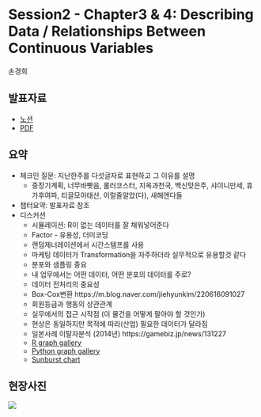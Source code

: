 # Session2 - Chapter3 & 4: Describing Data / Relationships Between Continuous Variables
손경희

## 발표자료
- [노션](https://www.notion.so/Ch3-4-Describing-Data-Continuous-Vars-f074b5ea4b7849b69c14a65d04f8aeeb)
- [PDF](https://drive.google.com/file/d/1EC1y9vQwPwn-uGACFh5XblTW_ENIFtPE/view?usp=sharing)

## 요약
- 체크인 질문: 지난한주를 다섯글자로 표현하고 그 이유를 설명
	- 중장기계획, 너무바빳음, 롤러코스터, 지옥과천국, 백신맞은주, 샤이니만세, 휴가후여파, 티끌모아태산, 이럴줄알았(다), 새해엔다들
- 챕터요약: 발표자료 참조
- 디스커션
	- 시뮬레이션: R이 없는 데이터를 잘 채워넣어준다
	- Factor - 유용성, 더미코딩
	- 랜덤제너레이션에서 시간스템프를 사용
	- 마케팅 데이터가 Transformation을 자주하더라 실무적으로 유용할것 같다
	- 분포와 샘플링 중요
	- 내 업무에서는 어떤 데이터, 어떤 분포의 데이터를 주로?
	- 데이터 전처리의 중요성
	- Box-Cox변환 https://m.blog.naver.com/jiehyunkim/220616091027
	- 회원등급과 행동의 상관관계 
	- 실무에서의 접근 시작점 (이 물건을 어떻게 팔아야 할 것인가)
	- 현상은 동일하지만 목적에 따라(산업) 필요한 데이터가 달라짐
	- 일본사례 이탈자분석 (2014년) https://gamebiz.jp/news/131227
	- [R graph gallery](https://www.r-graph-gallery.com/)
	- [Python graph gallery](https://www.python-graph-gallery.com/)
	- [Sunburst chart](https://plotly.com/r/sunburst-charts/)

## 현장사진

![](img/s2/3.png)





